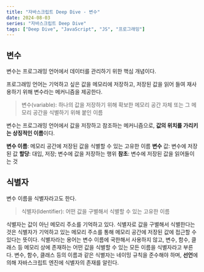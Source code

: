 ```yaml
---
title: "자바스크립트 Deep Dive - 변수"
date: 2024-08-03
series: "자바스크립트 Deep Dive"
tags: ["Deep Dive", "JavaScript", "JS", "프로그래밍"]
---
```


## 변수
변수는 프로그래밍 언어에서 데이터를 관리하기 위한 핵심 개념이다.

프로그래밍 언어는 기억하고 싶은 값을 메모리에 저장하고, 저장된 값을 읽어 들여 재사용하기 위해 변수라는 메커니즘을 제공한다.

> 변수(variable): 하나의 값을 저장하기 위해 확보한 메모리 공간 자체 또는 그 메모리 공간을 식별하기 위해 붙인 이름

변수는 프로그래밍 언어에서 값을 저장하고 참조하는 메커니즘으로, **값의 위치를 가리키는 상징적인 이름**이다.

**변수 이름**: 메모리 공간에 저장된 값을 식별할 수 있는 고유한 이름
**변수** 값: 변수에 저장된 값
**할당**: 대입, 저장; 변수에 값을 저장하는 행위
**참초**: 변수에 저장된 값을 읽어들이는 것

## 식별자
변수 이름을 식별자라고도 한다.
> 식별자(Identifier): 어떤 값을 구별해서 식별할 수 있는 고유한 이름

식별자는 값이 아닌 메모리 주소를 기억하고 있다.
식별자로 값을 구별해서 식별한다는 것은 식별자가 기억하고 있는 메모리 주소를 통해 메모리 공간에 저장된 값에 접근할 수 있다는 뜻이다.
식별자라는 용어는 변수 이름에 국한해서 사용하지 않고, 변수, 함수, 클래스 등 메모리 상에 존재하는 어떤 값을 식별할 수 있는 모든 이름을 식별자라고 부른다.
변수, 함수, 클래스 등의 이름과 같은 식별자는 네이밍 규칙을 준수해야 하며, **선언**에 의해 자바스크립트 엔진에 식별자의 존재를 알린다.